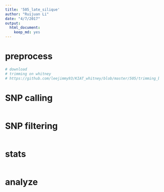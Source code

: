 ```yaml
---
title: '505_late_silique'
author: "Ruijuan Li"
date: "4/7/2017"
output: 
  html_document: 
    keep_md: yes 
---
```


# preprocess 
```r
# download 
# trimming on whitney 
# https://github.com/leejimmy93/KIAT_whitney/blob/master/505/trimming_batchD.sh
```

# SNP calling 
```r

```

# SNP filtering 
```r

```

# stats 
```r

```

# analyze 
```r

```



